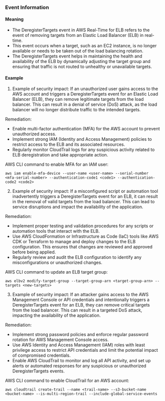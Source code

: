 
### Event Information

#### Meaning

- The DeregisterTargets event in AWS Real-Time for ELB refers to the event of removing targets from an Elastic Load Balancer (ELB) in real-time.
- This event occurs when a target, such as an EC2 instance, is no longer available or needs to be taken out of the load balancing rotation.
- The DeregisterTargets event helps in maintaining the health and availability of the ELB by dynamically adjusting the target group and ensuring that traffic is not routed to unhealthy or unavailable targets.

#### Example

1. Example of security impact: If an unauthorized user gains access to the AWS account and triggers a DeregisterTargets event for an Elastic Load Balancer (ELB), they can remove legitimate targets from the load balancer. This can result in a denial of service (DoS) attack, as the load balancer will no longer distribute traffic to the intended targets.

Remediation:
- Enable multi-factor authentication (MFA) for the AWS account to prevent unauthorized access.
- Implement strong IAM (Identity and Access Management) policies to restrict access to the ELB and its associated resources.
- Regularly monitor CloudTrail logs for any suspicious activity related to ELB deregistration and take appropriate action.

AWS CLI command to enable MFA for an IAM user:
```
aws iam enable-mfa-device --user-name <user-name> --serial-number <mfa-serial-number> --authentication-code1 <code1> --authentication-code2 <code2>
```

2. Example of security impact: If a misconfigured script or automation tool inadvertently triggers a DeregisterTargets event for an ELB, it can result in the removal of valid targets from the load balancer. This can lead to service disruptions and impact the availability of the application.

Remediation:
- Implement proper testing and validation procedures for any scripts or automation tools that interact with the ELB.
- Use AWS CloudFormation or Infrastructure as Code (IaC) tools like AWS CDK or Terraform to manage and deploy changes to the ELB configuration. This ensures that changes are reviewed and approved before being applied.
- Regularly review and audit the ELB configuration to identify any misconfigurations or unauthorized changes.

AWS CLI command to update an ELB target group:
```
aws elbv2 modify-target-group --target-group-arn <target-group-arn> --targets <new-targets>
```

3. Example of security impact: If an attacker gains access to the AWS Management Console or API credentials and intentionally triggers a DeregisterTargets event for an ELB, they can remove critical targets from the load balancer. This can result in a targeted DoS attack, impacting the availability of the application.

Remediation:
- Implement strong password policies and enforce regular password rotation for AWS Management Console access.
- Use AWS Identity and Access Management (IAM) roles with least privilege access to restrict API credentials and limit the potential impact of compromised credentials.
- Enable AWS CloudTrail to monitor and log all API activity, and set up alerts or automated responses for any suspicious or unauthorized DeregisterTargets events.

AWS CLI command to enable CloudTrail for an AWS account:
```
aws cloudtrail create-trail --name <trail-name> --s3-bucket-name <bucket-name> --is-multi-region-trail --include-global-service-events
```

